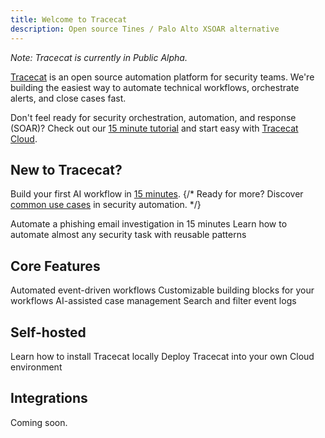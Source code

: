 ```yaml
---
title: Welcome to Tracecat
description: Open source Tines / Palo Alto XSOAR alternative
---
```


*Note: Tracecat is currently in Public Alpha.*

[Tracecat](https://github.com/TracecatHQ/tracecat) is an open source automation platform for security teams.
We're building the easiest way to automate technical workflows, orchestrate alerts, and close cases fast.

Don't feel ready for security orchestration, automation, and response (SOAR)?
Check out our [15 minute tutorial](/quickstart) and start easy with [Tracecat Cloud](https://platform.tracecat.com).

## New to Tracecat?

Build your first AI workflow in [15 minutes](/quickstart).
{/* Ready for more? Discover [common use cases](/use-cases) in security automation. */}

<CardGroup cols={2}>
  <Card
    title="Quickstart"
    icon="bolt"
    href="/quickstart"
  >
    Automate a phishing email investigation in 15 minutes
  </Card>
  <Card
    title="Use cases (coming soon)"
    icon="lightbulb"
  >
    Learn how to automate almost any security task
    with reusable patterns
  </Card>
</CardGroup>

## Core Features

<CardGroup cols={2}>
  <Card
    title="Workflows"
    icon="network-wired"
    href="/core/workflows"
  >
    Automated event-driven workflows
  </Card>
  <Card
    title="Actions"
    icon="code"
    href="/core/actions"
  >
    Customizable building blocks for your workflows
  </Card>
  <Card
    title="Case Management"
    icon="bell"
    href="core/events"
  >
    AI-assisted case management
  </Card>
  <Card
    title="Event Logs"
    icon="magnifying-glass"
    href="/core/event-logs"
  >
    Search and filter event logs
  </Card>
</CardGroup>

## Self-hosted

<CardGroup cols={2}>
  <Card
    title="Installation"
    icon="plug"
    href="/installation"
  >
    Learn how to install Tracecat locally
  </Card>
  <Card
    title="Deployment"
    icon="cloud"
    href="/deployment"
  >
    Deploy Tracecat into your own Cloud environment
  </Card>
</CardGroup>

## Integrations

Coming soon.
